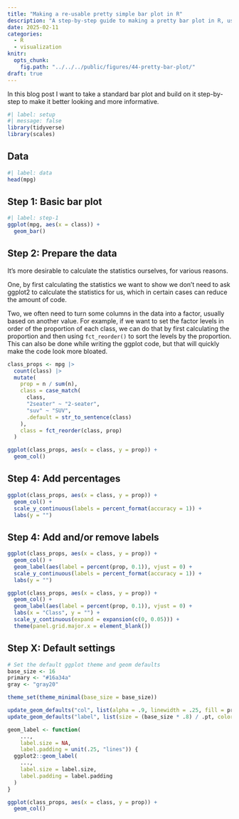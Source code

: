 ```yaml
---
title: "Making a re-usable pretty simple bar plot in R"
description: "A step-by-step guide to making a pretty bar plot in R, using some clever tricks to make it easily re-usable for multiple plots."
date: 2025-02-11
categories:
  - R
  - visualization
knitr:
  opts_chunk:
    fig.path: "../../../public/figures/44-pretty-bar-plot/"
draft: true
---
```


In this blog post I want to take a standard bar plot and build on it step-by-step to make it better looking and more informative.

```r
#| label: setup
#| message: false
library(tidyverse)
library(scales)
```

## Data

```r
#| label: data
head(mpg)
```

## Step 1: Basic bar plot

```r
#| label: step-1
ggplot(mpg, aes(x = class)) +
  geom_bar()
```

## Step 2: Prepare the data

It's more desirable to calculate the statistics ourselves, for various reasons.

One, by first calculating the statistics we want to show we don't need to ask ggplot2 to calculate the statistics for us, which in certain cases can reduce the amount of code.

Two, we often need to turn some columns in the data into a factor, usually based on another value. For example, if we want to set the factor levels in order of the proportion of each class, we can do that by first calculating the proportion and then using `fct_reorder()` to sort the levels by the proportion. This can also be done while writing the ggplot code, but that will quickly make the code look more bloated.

```r
class_props <- mpg |>
  count(class) |>
  mutate(
    prop = n / sum(n),
    class = case_match(
      class,
      "2seater" ~ "2-seater",
      "suv" ~ "SUV",
      .default = str_to_sentence(class)
    ),
    class = fct_reorder(class, prop)
  )

ggplot(class_props, aes(x = class, y = prop)) +
  geom_col()
```

## Step 4: Add percentages

```r
ggplot(class_props, aes(x = class, y = prop)) +
  geom_col() +
  scale_y_continuous(labels = percent_format(accuracy = 1)) +
  labs(y = "")
```

## Step 4: Add and/or remove labels

```r
ggplot(class_props, aes(x = class, y = prop)) +
  geom_col() +
  geom_label(aes(label = percent(prop, 0.1)), vjust = 0) +
  scale_y_continuous(labels = percent_format(accuracy = 1)) +
  labs(y = "")
```

```r
ggplot(class_props, aes(x = class, y = prop)) +
  geom_col() +
  geom_label(aes(label = percent(prop, 0.1)), vjust = 0) +
  labs(x = "Class", y = "") +
  scale_y_continuous(expand = expansion(c(0, 0.05))) +
  theme(panel.grid.major.x = element_blank())
```

## Step X: Default settings

```r
# Set the default ggplot theme and geom defaults
base_size <- 16
primary <- "#16a34a"
gray <- "gray20"

theme_set(theme_minimal(base_size = base_size))

update_geom_defaults("col", list(alpha = .9, linewidth = .25, fill = primary))
update_geom_defaults("label", list(size = (base_size * .8) / .pt, color = gray))

geom_label <- function(
    ...,
    label.size = NA,
    label.padding = unit(.25, "lines")) {
  ggplot2::geom_label(
    ...,
    label.size = label.size,
    label.padding = label.padding
  )
}

ggplot(class_props, aes(x = class, y = prop)) +
  geom_col()
```